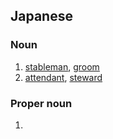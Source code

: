 ==Japanese==
{{ja-kanjitab|べつ|k1=べっ|とう|yomi=on}}

===Noun===
{{ja-noun|べっとう}}

# [[stableman]], [[groom]]
# [[attendant]], [[steward]]

===Proper noun===
{{ja-pos|べっとう|proper}}

# {{surname|lang=ja|sort=へっとう'}}